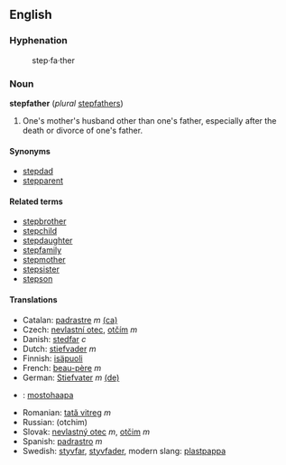== English ==

=== Hyphenation ===
:step&middot;fa&middot;ther

=== Noun ===
'''stepfather''' (''plural'' [[stepfathers]])

# One's mother's husband other than one's father, especially after the death or divorce of one's father.

==== Synonyms ====
*[[stepdad]]
*[[stepparent]]

==== Related terms ====
*[[stepbrother]]
*[[stepchild]]
*[[stepdaughter]]
*[[stepfamily]]
*[[stepmother]]
*[[stepsister]]
*[[stepson]]

==== Translations ====
*Catalan: [[padrastre]] ''m'' [[:ca:padrastre|(ca)]] 
*Czech: [[nevlastní otec]], [[otčím]] ''m''
*Danish: [[stedfar]] ''c''
*Dutch: [[stiefvader]] ''m''
*Finnish: [[isäpuoli]]
*French: [[beau-père]] ''m''
*German: [[Stiefvater]] ''m'' [[:de:Stiefvater|(de)]] 
*{{hu}}: [[mostohaapa]]
*Romanian: [[tată vitreg]] ''m''
*Russian: (otchim)
*Slovak: [[nevlastný otec]] ''m'', [[otčim#Slovak|otčim]] ''m''
*Spanish: [[padrastro]] ''m''
*Swedish: [[styvfar]], [[styvfader]], modern slang: [[plastpappa]]